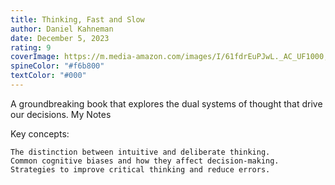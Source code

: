```yaml
---
title: Thinking, Fast and Slow
author: Daniel Kahneman
date: December 5, 2023
rating: 9
coverImage: https://m.media-amazon.com/images/I/61fdrEuPJwL._AC_UF1000,1000_QL80_.jpg 
spineColor: "#f6b800"
textColor: "#000"
---
```

A groundbreaking book that explores the dual systems of thought that drive our decisions.
My Notes

Key concepts:

    The distinction between intuitive and deliberate thinking.
    Common cognitive biases and how they affect decision-making.
    Strategies to improve critical thinking and reduce errors.
